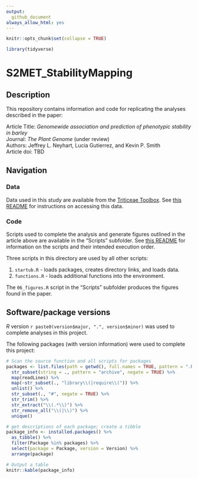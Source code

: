 ```yaml
---
output: 
  github_document
always_allow_html: yes
---
```


<!-- README.md is generated from README.Rmd. Please edit that file -->  

```r
knitr::opts_chunk$set(collapse = TRUE)

library(tidyverse)

```

# S2MET_StabilityMapping

## Description

This repository contains information and code for replicating the analyses described in the paper:

Article Title: *Genomewide association and prediction of phenotypic stability in barley*  
Journal: *The Plant Genome* (under review)  
Authors: Jeffrey L. Neyhart, Lucia Gutierrez, and Kevin P. Smith  
Article doi: TBD



## Navigation

### Data

Data used in this study are available from the [Triticeae Toolbox](https://triticeaetoolbox.org/barley). See [this README](`r file.path(gsub(pattern = "\\.git", replacement = "", x = git2r::remote_url()), "tree/master/Data")`) for instructions on accessing this data.

### Code

Scripts used to complete the analysis and generate figures outlined in the article above are available in the "Scripts" subfolder. See [this README](`r file.path(gsub(pattern = "\\.git", replacement = "", x = git2r::remote_url()), "tree/master/Scripts")`) for information on the scripts and their intended execution order.

Three scripts in this directory are used by all other scripts:

1. `startub.R` - loads packages, creates directory links, and loads data.
2. `functions.R` - loads additional functions into the environment. 

The `06_figures.R` script in the "Scripts" subfolder produces the figures found in the paper.


## Software/package versions

*R* version `r paste0(version$major, ".", version$minor)` was used to complete analyses in this project.

The following packages (with version information) were used to complete this project:


```r

# Scan the source function and all scripts for packages
packages <- list.files(path = getwd(), full.names = TRUE, pattern = ".R$", recursive = TRUE) %>% 
  str_subset(string = ., pattern = "archive", negate = TRUE) %>%
  map(readLines) %>% 
  map(~str_subset(., "library\\(|require\\(")) %>% 
  unlist() %>% 
  str_subset(., "#", negate = TRUE) %>%
  str_trim() %>%
  str_extract("\\(.*\\)") %>% 
  str_remove_all("\\(|\\)") %>% 
  unique()

# get descriptions of each package; create a tibble
package_info <- installed.packages() %>% 
  as_tibble() %>% 
  filter(Package %in% packages) %>% 
  select(package = Package, version = Version) %>%
  arrange(package)

# Output a table
knitr::kable(package_info)


```
